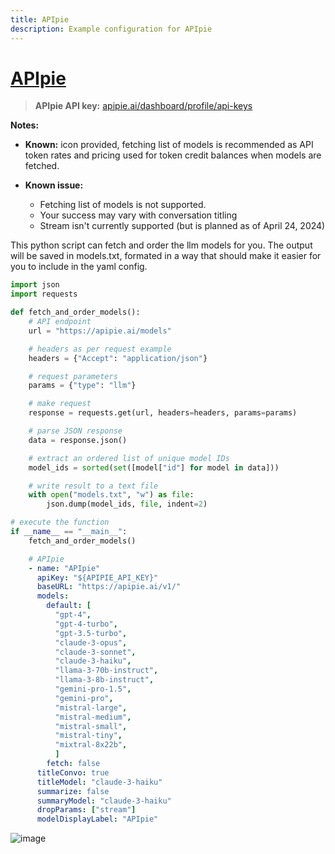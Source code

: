 ```yaml
---
title: APIpie
description: Example configuration for APIpie
---
```


# [APIpie](https://apipie.ai/)

> **APIpie API key:** [apipie.ai/dashboard/profile/api-keys](https://apipie.ai/dashboard/profile/api-keys)

**Notes:**

- **Known:** icon provided, fetching list of models is recommended as API token rates and pricing used for token credit balances when models are fetched.

- **Known issue:** 
  - Fetching list of models is not supported.
  - Your success may vary with conversation titling
  - Stream isn't currently supported (but is planned as of April 24, 2024)

<Callout type="tip" title="Fetch and order the models" collapsible>
This python script can fetch and order the llm models for you. The output will be saved in models.txt, formated in a way that should make it easier for you to include in the yaml config.

```py filename="fetch.py"
import json
import requests

def fetch_and_order_models():
    # API endpoint
    url = "https://apipie.ai/models"

    # headers as per request example
    headers = {"Accept": "application/json"}

    # request parameters
    params = {"type": "llm"}

    # make request
    response = requests.get(url, headers=headers, params=params)

    # parse JSON response
    data = response.json()

    # extract an ordered list of unique model IDs
    model_ids = sorted(set([model["id"] for model in data]))

    # write result to a text file
    with open("models.txt", "w") as file:
        json.dump(model_ids, file, indent=2)

# execute the function
if __name__ == "__main__":
    fetch_and_order_models()
```
</Callout>

```yaml filename="librechat.yaml"
    # APIpie
    - name: "APIpie"
      apiKey: "${APIPIE_API_KEY}"
      baseURL: "https://apipie.ai/v1/"
      models:
        default: [
          "gpt-4",
          "gpt-4-turbo",
          "gpt-3.5-turbo",
          "claude-3-opus",
          "claude-3-sonnet",
          "claude-3-haiku",
          "llama-3-70b-instruct",
          "llama-3-8b-instruct",
          "gemini-pro-1.5",
          "gemini-pro",
          "mistral-large",
          "mistral-medium",
          "mistral-small",
          "mistral-tiny",
          "mixtral-8x22b",
          ]
        fetch: false
      titleConvo: true
      titleModel: "claude-3-haiku"
      summarize: false
      summaryModel: "claude-3-haiku"
      dropParams: ["stream"]
      modelDisplayLabel: "APIpie"
```

![image](https://github.com/danny-avila/MyLinks/assets/32828263/b6a21524-b309-4a51-8b88-c280fb330af4)